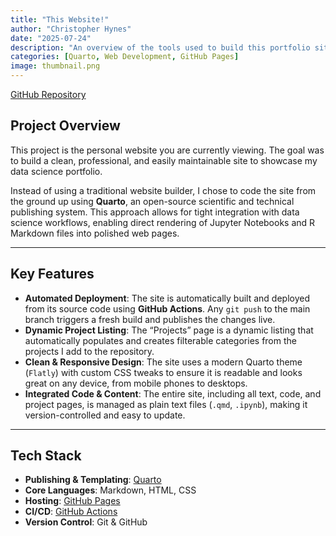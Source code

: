 ```yaml
---
title: "This Website!"
author: "Christopher Hynes"
date: "2025-07-24"
description: "An overview of the tools used to build this portfolio site from scratch, including Quarto for content generation and GitHub Actions for automated deployment."
categories: [Quarto, Web Development, GitHub Pages]
image: thumbnail.png
---
```


<i class="fa-brands fa-github"></i> [GitHub Repository](https://github.com/hynesc/hynesc.github.io/)

## Project Overview

This project is the personal website you are currently viewing. The goal was to build a clean, professional, and easily maintainable site to showcase my data science portfolio.

Instead of using a traditional website builder, I chose to code the site from the ground up using **Quarto**, an open-source scientific and technical publishing system. This approach allows for tight integration with data science workflows, enabling direct rendering of Jupyter Notebooks and R Markdown files into polished web pages.

---

## Key Features

-   **Automated Deployment**: The site is automatically built and deployed from its source code using **GitHub Actions**. Any `git push` to the main branch triggers a fresh build and publishes the changes live.
-   **Dynamic Project Listing**: The "Projects" page is a dynamic listing that automatically populates and creates filterable categories from the projects I add to the repository.
-   **Clean & Responsive Design**: The site uses a modern Quarto theme (`Flatly`) with custom CSS tweaks to ensure it is readable and looks great on any device, from mobile phones to desktops.
-   **Integrated Code & Content**: The entire site, including all text, code, and project pages, is managed as plain text files (`.qmd`, `.ipynb`), making it version-controlled and easy to update.

---

## Tech Stack

-   **Publishing & Templating**: [Quarto](https://quarto.org/)
-   **Core Languages**: Markdown, HTML, CSS
-   **Hosting**: [GitHub Pages](https://pages.github.com/)
-   **CI/CD**: [GitHub Actions](https://github.com/features/actions)
-   **Version Control**: Git & GitHub
